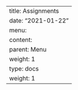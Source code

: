 ---
title: Assignments
date: "2021-01-22"
menu:
  content:
    parent: Menu
    weight: 1
type: docs
weight: 1
---